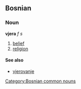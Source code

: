 ==Bosnian==
===Noun===
'''vjera''' ''f s''
#[[belief]]
#[[religion]]
====See also====
*[[vjerovanje]]
[[Category:Bosnian common nouns]]